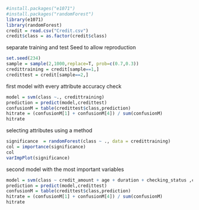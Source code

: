 ```r
#install.packages("e1071")
#install.packages("randomForest")
library(e1071)
library(randomForest)
credit = read.csv("Credit.csv")
credit$class = as.factor(credit$class)
```
separate training and test
Seed to allow reproduction 
```r
set.seed(234)
sample = sample(2,1000,replace=T, prob=c(0.7,0.3))
credittraining = credit[sample==1,]
credittest = credit[sample==2,]
```
first model with every attribute 
accuracy check
```r
model = svm(class ~., credittraining)
prediction = predict(model,credittest)
confusionM = table(credittest$class,prediction)
hitrate = (confusionM[1] + confusionM[4]) / sum(confusionM)
hitrate
```
selecting attributes using a method
```r
significance  = randomForest(class ~ ., data = credittraining)
col = importance(significance)
col
varImpPlot(significance)
```
second model with the most important variables
```r
model = svm(class ~ credit_amount + age + duration + checking_status ,credittraining)
prediction = predict(model,credittest)
confusionM = table(credittest$class,prediction)
hitrate = (confusionM[1] + confusionM[4]) / sum(confusionM)
hitrate
```

